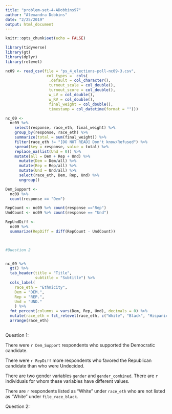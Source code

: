 ```yaml
---
title: "problem-set-4-ADobbins97"
author: "Alexandra Dobbins"
date: "2/25/2019"
output: html_document
---
```


```r
knitr::opts_chunk$set(echo = FALSE)

library(tidyverse)
library(gt)
library(dplyr)
library(relevel)

nc09 <- read_csv(file = "ps_4_elections-poll-nc09-3.csv", 
                  col_types =  cols(
                   .default = col_character(),
                   turnout_scale = col_double(),
                   turnout_score = col_double(),
                   w_LV = col_double(),
                   w_RV = col_double(),
                   final_weight = col_double(),
                   timestamp = col_datetime(format = "")))

```


```r
nc_09 <-
  nc09 %>% 
    select(response, race_eth, final_weight) %>%
    group_by(response, race_eth) %>% 
    summarize(total = sum(final_weight)) %>% 
    filter(race_eth != "[DO NOT READ] Don't know/Refused") %>%
    spread(key = response, value = total) %>% 
    replace_na(list(Und = 0)) %>% 
    mutate(all = Dem + Rep + Und) %>% 
      mutate(Dem = Dem/all) %>% 
      mutate(Rep = Rep/all) %>% 
      mutate(Und = Und/all) %>% 
      select(race_eth, Dem, Rep, Und) %>% 
      ungroup()

Dem_Support <- 
  nc09 %>% 
  count(response == "Dem")

RepCount <- nc09 %>% count(response =="Rep") 
UndCount <- nc09 %>% count(response == "Und")

RepUndDiff <-
  nc09 %>% 
  summarize(RepDiff = diff(RepCount - UndCount))

  

```

```r
#Question 2


nc_09 %>% 
  gt() %>% 
  tab_header(title = "Title",
             subtitle = "Subtitle") %>% 
  cols_label(
    race_eth = "Ethnicity",
    Dem = "DEM.",
    Rep = "REP.",
    Und = "UND."
    ) %>% 
  fmt_percent(columns = vars(Dem, Rep, Und), decimals = 0) %>% 
  mutate(race_eth = fct_relevel(race_eth, c("White", "Black", "Hispanic", "Asian", "Other"))) %>% 
  arrange(race_eth)
  

```

Question 1:

There were `r Dem_Support` respondents who supported the Democratic candidate.

There were `r RepDiff` more respondents who favored the Republican candidate than who were Undecided.

There are two gender variables `gender` and `gender_combined`. There are `r ` individuals for whom these variables have different values.

There are `r` respondents listed as "White" under `race_eth` who are not listed as "White" under `file_race_black`.

Question 2:


